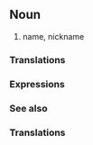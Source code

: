 ==Noun==
#name, nickname

===Translations===

===Expressions===

===See also===


===Translations===